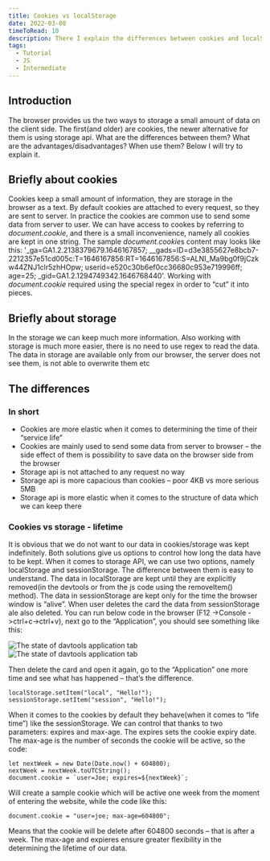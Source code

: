 ```yaml
---
title: Cookies vs localStorage
date: 2022-03-08
timeToRead: 10
description: There I explain the differences between cookies and localStorage.
tags:
  - Tutorial
  - JS
  - Intermediate
---
```

<article>
  <h2>Introduction</h2>
  <p>The browser provides us the two ways to storage a small amount of data on the client side. The first(and older) are cookies, the newer alternative for them is using storage api. What are the differences between them? What are the advantages/disadvantages? When use them? Below I will try to explain it.</p>
</article>
<article>
  <h2>Briefly about cookies</h2>
  <p>
  Cookies keep a small amount of information, they are storage in the browser as a text. By default cookies are attached to every request, so they are sent to server. In practice the cookies are common use to send some data from server to user. We can have access to cookes by referring to <i>document.cookie</i>, and there is a small inconvenience, namely all cookies are kept in one string. The sample <i>document.cookie</i>s content may looks like this:  '_ga=GA1.2.2138379679.1646167857; __gads=ID=d3e3855627e8bcb7-2212357e51cd005c:T=1646167856:RT=1646167856:S=ALNI_Ma9bg0f9jCzkw44ZNJ1clr5zhHOpw; userid=e520c30b6ef0cc36680c953e719996ff; age=25; _gid=GA1.2.1294749342.1646768440'. Working with <i>document.cookie</i> required using the special regex in order to “cut” it into pieces.</p>
</article>

<article>
  <h2>Briefly about storage</h2>
  <p>In the storage we can keep much more information. Also working with storage is much more easier, there is no need to use regex to read the data. The data in storage are available only from our browser, the server does not see them, is not able to overwrite them etc</p>
</article>

<article>
  <h2>The differences</h2>
  <h3>In short</h3>
  <ul>
    <li>Cookies are more elastic when it comes to determining the time of their “service life”</li>
    <li>Cookies are mainly used to send some data from server to browser – the side effect of them is possibility to save data on the browser side from the browser</li>
    <li>Storage api is not attached to any request no way</li>
    <li>Storage api is more capacious than cookies – poor 4KB vs more serious 5MB</li>
    <li>Storage api is more elastic when it comes to the structure of data which we can keep there</li>
  </ul>

  <h3>Cookies vs storage - lifetime</h3>
  <p>It is obvious that we do not want to our data in cookies/storage was kept indefinitely. Both solutions give us options to control how long the data have to be kept. When it comes to storage API, we can use two options, namely localStorage and sessionStorage. The difference between them is easy to understand. The data in localStorage are kept until they are explicitly removed(in the devtools or from the js code using the removeItem() method). The data in sessionStorage are kept only for the time the browser window is “alive”. When user deletes the card the data from sessionStorage ale also deleted. You can run below code in the browser (F12 ->Console ->ctrl+c->ctrl+v), next go to the “Application”, you should see something like this:</p>
  
  <img class="fit-picture" src="./devtoolsApplication1.jpg" alt="The state of davtools application tab"/>
  <img class="fit-picture" src="./devtoolsApplication2.jpg" alt="The state of davtools application tab"/>
  
  <p>Then delete the card and open it again, go to the “Application” one more time and see what has happened – that’s the difference.</p>

```js:title=above-example-code
localStorage.setItem("local", "Hello!");
sessionStorage.setItem("session", "Hello!");
```

<p>When it comes to the cookies by default they behave(when it comes to “life time”) like the sessionStorage. We can control that thanks to two parameters: expires and max-age. The expires sets the cookie expiry date. The max-age is the number of seconds the cookie will be active, so the code:</p>

```js:title=cookie-expires
let nextWeek = new Date(Date.now() + 604800);
nextWeek = nextWeek.toUTCString();
document.cookie = `user=Joe; expires=${nextWeek}`;
```

<p>Will create a sample cookie which will be active one week from the moment of entering the website, while the code like this:</p>

```js:title=cookie-max-age
document.cookie = "user=joe; max-age=604800";
```

  <p>Means that the cookie will be delete after 604800 seconds – that is after a week. The max-age and expieres ensure greater flexibility in the determining the lifetime of our data.</p>
</article>